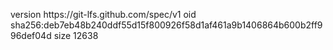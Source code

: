 version https://git-lfs.github.com/spec/v1
oid sha256:deb7eb48b240ddf55d15f800926f58d1af461a9b1406864b600b2ff996def04d
size 12638
